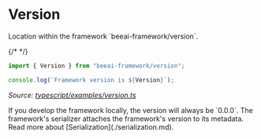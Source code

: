 # Version

<Tip>
Location within the framework `beeai-framework/version`.
</Tip>

{/* <!-- embedme typescript/examples/version.ts --> */}

```ts
import { Version } from "beeai-framework/version";

console.log(`Framework version is ${Version}`);
```

_Source: [typescript/examples/version.ts](https://github.com/i-am-bee/beeai-framework/blob/main/typescript/examples/version.ts)_

<Note>
If you develop the framework locally, the version will always be `0.0.0`.
</Note>

<Note>
The framework's serializer attaches the framework's version to its metadata. Read more about [Serialization](./serialization.md).
</Note>
